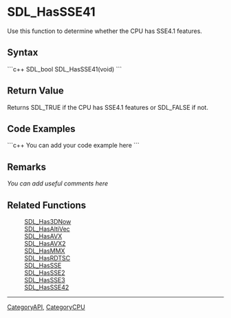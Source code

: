 <!-- pragma section-numbers off -->
<!-- pragma camelcase off -->

= SDL_HasSSE41 =
Use this function to determine whether the CPU has SSE4.1 features.


== Syntax ==
```c++
SDL_bool SDL_HasSSE41(void)
```

== Return Value ==
Returns SDL_TRUE if the CPU has SSE4.1 features or SDL_FALSE if not.

== Code Examples ==
```c++
You can add your code example here
```

== Remarks ==
''You can add useful comments here''

== Related Functions ==
:[[SDL_Has3DNow]]
:[[SDL_HasAltiVec]]
:[[SDL_HasAVX]]
:[[SDL_HasAVX2]]
:[[SDL_HasMMX]]
:[[SDL_HasRDTSC]]
:[[SDL_HasSSE]]
:[[SDL_HasSSE2]]
:[[SDL_HasSSE3]]
:[[SDL_HasSSE42]]

----
[[CategoryAPI]], [[CategoryCPU]]
